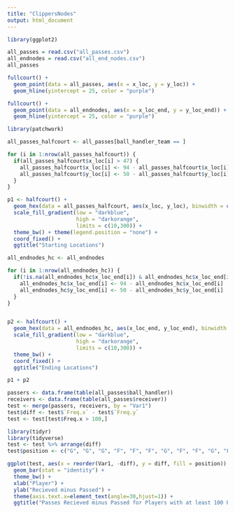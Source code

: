 ```yaml
---
title: "ClippersNodes"
output: html_document
---
```

```r
library(ggplot2)
```

```r
all_passes = read.csv("all_passes.csv")
all_endnodes = read.csv("all_end_nodes.csv")
all_passes
```

```r
fullcourt() + 
  geom_point(data = all_passes, aes(x = x_loc, y = y_loc)) +
  geom_hline(yintercept = 25, color = "purple")

fullcourt() + 
  geom_point(data = all_endnodes, aes(x = x_loc_end, y = y_loc_end)) +
  geom_hline(yintercept = 25, color = "purple")

```

```r
library(patchwork)

all_passes_halfcourt <- all_passes[ball_handler_team == ]

for (i in 1:nrow(all_passes_halfcourt)) {
  if(all_passes_halfcourt$x_loc[i] > 47) {
    all_passes_halfcourt$x_loc[i] <- 94 - all_passes_halfcourt$x_loc[i]
    all_passes_halfcourt$y_loc[i] <- 50 - all_passes_halfcourt$y_loc[i]
  }
}

p1 <- halfcourt() +
  geom_hex(data = all_passes_halfcourt, aes(x_loc, y_loc), binwidth = c(3,3), alpha = 0.7) +
  scale_fill_gradient(low = "darkblue", 
                      high = "darkorange",
                      limits = c(10,300)) + 
  theme_bw() + theme(legend.position = "none") +
  coord_fixed() +
  ggtitle("Starting Locations")

all_endnodes_hc <- all_endnodes

for (i in 1:nrow(all_endnodes_hc)) {
  if(!is.na(all_endnodes_hc$x_loc_end[i]) & all_endnodes_hc$x_loc_end[i] > 47) {
    all_endnodes_hc$x_loc_end[i] <- 94 - all_endnodes_hc$x_loc_end[i]
    all_endnodes_hc$y_loc_end[i] <- 50 - all_endnodes_hc$y_loc_end[i]
  }
}


p2 <- halfcourt() +
  geom_hex(data = all_endnodes_hc, aes(x_loc_end, y_loc_end), binwidth = c(3,3), alpha = 0.7) +
  scale_fill_gradient(low = "darkblue", 
                      high = "darkorange",
                      limits = c(10,300)) + 
  theme_bw() +
  coord_fixed() +
  ggtitle("Ending Locations")

p1 + p2
```

```r
passers <- data.frame(table(all_passes$ball_handler))
receivers <- data.frame(table(all_passes$receiver))
test <- merge(passers, receivers, by = "Var1")
test$diff <- test$`Freq.x` - test$`Freq.y`
test <- test[test$Freq.x > 100,]

library(tidyr)
library(tidyverse)
test <- test %>% arrange(diff)
test$position <- c("G", "G", "G", "F", "F", "F", "G", "F", "F", "G", "F", "C", "G", "C")
```

```r
ggplot(test, aes(x = reorder(Var1, -diff), y = diff, fill = position)) +
  geom_bar(stat = "identity") + 
  theme_bw() + 
  xlab("Player") + 
  ylab("Recieved minus Passed") +
  theme(axis.text.x=element_text(angle=30,hjust=1)) +
  ggtitle("Passes Recieved minus Passed for Players with at least 100 Passes")

```

